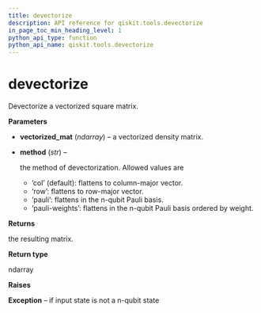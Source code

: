 ```yaml
---
title: devectorize
description: API reference for qiskit.tools.devectorize
in_page_toc_min_heading_level: 1
python_api_type: function
python_api_name: qiskit.tools.devectorize
---
```


# devectorize

<Function id="qiskit.tools.devectorize" name="devectorize" isDedicatedPage={true} github="https://github.com/qiskit/qiskit/tree/stable/0.14/qiskit/tools/qi/qi.py" signature="devectorize(vectorized_mat, method='col')">
  Devectorize a vectorized square matrix.

  **Parameters**

  *   **vectorized\_mat** (*ndarray*) – a vectorized density matrix.

  *   **method** (*str*) –

      the method of devectorization. Allowed values are

      *   ’col’ (default): flattens to column-major vector.
      *   ’row’: flattens to row-major vector.
      *   ’pauli’: flattens in the n-qubit Pauli basis.
      *   ’pauli-weights’: flattens in the n-qubit Pauli basis ordered by weight.

  **Returns**

  the resulting matrix.

  **Return type**

  ndarray

  **Raises**

  **Exception** – if input state is not a n-qubit state
</Function>

